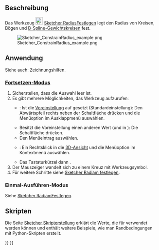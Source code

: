 <languages/>

{{Docnav/de
|[[Sketcher_ConstrainRadiam/de|RadiamFestlegen]]
|[[Sketcher_ConstrainDiameter/de|DurchmesserFestlegen]]
|[[Sketcher_Workbench/de|Sketcher]]
|IconL=Sketcher_ConstrainRadiam.svg
|IconR=Sketcher_ConstrainDiameter.svg
|IconC=Workbench_Sketcher.svg
}}

{{GuiCommand/de
|Name=Sketcher ConstrainRadius
|Name/de=Sketcher RadiusFestlegen
|MenuLocation=Skizze → Randbedingungen → Radius
|Workbenches=[[Sketcher_Workbench/de|Sketcher]]
|Shortcut={{KEY|K}} {{KEY|R}}
|SeeAlso=[[Sketcher_ConstrainRadiam/de|Sketcher RadiamFestlegen]], [[Sketcher_ConstrainDiameter/de|Sketcher DurchmesserFestlegen]]
}}

<span id="Description"></span>
==Beschreibung==

Das Werkzeug [[Image:Sketcher_ConstrainRadius.svg|24px]] [[Sketcher_ConstrainRadius/de|Sketcher RadiusFestlegen]] legt den Radius von Kreisen, Bögen und [[Sketcher_CreateBSpline/de#Hinweise|B-Spline-Gewichtskreisen]] fest.

[[File:Sketcher ConstrainRadius example.png]]

<span id="Usage"></span>
==Anwendung==

Siehe auch: [[Sketcher_Workbench/de#Zeichnungshilfen|Zeichnungshilfen]].

<span id="Continue_mode"></span>
===[[Sketcher_Workbench/de#Fortsetzen-Modi|Fortsetzen-Modus]]===

# Sicherstellen, dass die Auswahl leer ist.
# Es gibt mehrere Möglichkeiten, das Werkzeug aufzurufen:
#* {{Version/de|1.0}}: Ist die [[Sketcher_Preferences/de#Allgemein|Voreinstellung]] {{MenuCommand|Werkzeuge für Maßeinträge}} auf {{Value|Einzelnes Werkzeug}} gesetzt (Standardeinstellung): Den Abwärtspfeil rechts neben der Schaltfläche {{Button|[[Image:Sketcher_Dimension.svg||x16px]][[Image:Toolbar_flyout_arrow.svg|x16px]]}} drücken und die Menüoption {{MenuCommand|[[Image:Sketcher_ConstrainRadius.svg|16px]] Radius}} im Ausklappmenü auswählen.
#* Besitzt die Voreinstellung einen anderen Wert (und in {{VersionMinus/de|0.21}}): Die Schaltfläche {{Button|[[Image:Sketcher_ConstrainRadius.svg|16px]] [[Sketcher_ConstrainRadius/de|Radius]]}} drücken.
#* Den Menüeintrag {{MenuCommand|Skizze → Randbedingungen → [[Image:Sketcher_ConstrainRadius.svg|16px]] Radius}} auswählen.
#* {{Version/de|1.0}}: Ein Rechtsklick in die [[3D_View/de|3D-Ansicht]] und die Menüoption {{MenuCommand|Maß → [[Image:Sketcher_ConstrainRadius.svg|16px]] Radius}} im Kontextmenü auswählen.
#* Das Tastaturkürzel {{KEY|K}} dann {{KEY|R}}.
# Der Mauszeiger wandelt sich zu einem Kreuz mit Werkzeugsymbol.
# Für weitere Schritte siehe [[Sketcher_ConstrainRadiam/de#Continue_mode|Sketcher Radiam festlegen]].

<span id="Run-once_mode"></span>
===Einmal-Ausführen-Modus===

Siehe [[Sketcher_ConstrainRadiam/de#Einmal-Ausführen-Modus|Sketcher RadiamFestlegen]].

<span id="Scripting"></span>
== Skripten ==

{{Code|code=Sketch.addConstraint(Sketcher.Constraint('Radius', ArcOrCircle, App.Units.Quantity('123.0 mm')))}}

Die Seite [[Sketcher_scripting/de|Sketcher Skripterstellung]] erklärt die Werte, die für {{incode|ArcOrCircle}} verwendet werden können und enthält weitere Beispiele, wie man Randbedingungen mit Python-Skripten erstellt.


{{Docnav/de
|[[Sketcher_ConstrainRadiam/de|RadiamFestlegen]]
|[[Sketcher_ConstrainDiameter/de|DurchmesserFestlegen]]
|[[Sketcher_Workbench/de|Sketcher]]
|IconL=Sketcher_ConstrainRadiam.svg
|IconR=Sketcher_ConstrainDiameter.svg
|IconC=Workbench_Sketcher.svg
}}

{{Sketcher_Tools_navi{{#translation:}}}}
{{Userdocnavi{{#translation:}}}}